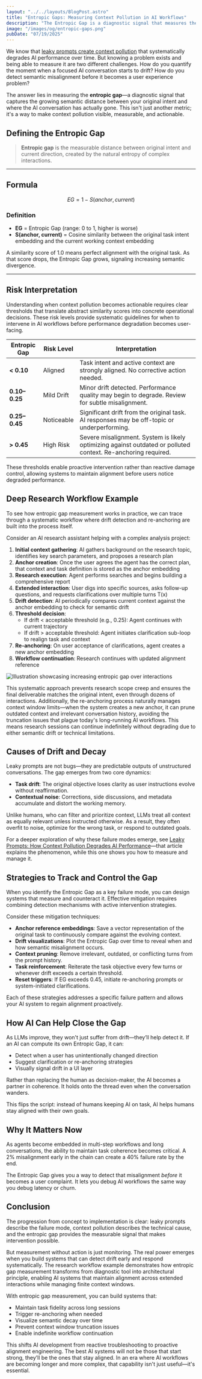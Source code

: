 ```yaml
---
layout: "../../layouts/BlogPost.astro"
title: "Entropic Gaps: Measuring Context Pollution in AI Workflows"
description: "The Entropic Gap is a diagnostic signal that measures the growing semantic divergence between between what the user intended and what the AI is now doing."
image: "/images/og/entropic-gaps.png"
pubDate: "07/19/2025"
---
```


We know that [leaky prompts create context pollution](/blog/leaky-prompts) that systematically degrades AI performance over time. But knowing a problem exists and being able to measure it are two different challenges. How do you quantify the moment when a focused AI conversation starts to drift? How do you detect semantic misalignment before it becomes a user experience problem?

The answer lies in measuring the **entropic gap**—a diagnostic signal that captures the growing semantic distance between your original intent and where the AI conversation has actually gone. This isn't just another metric; it's a way to make context pollution visible, measurable, and actionable.

## Defining the Entropic Gap

> **Entropic gap** is the measurable distance between original intent and current direction, created by the natural entropy of complex interactions.

---

## Formula

```math
EG = 1 - S(anchor, current)
```

### Definition

* **EG** = Entropic Gap (range: 0 to 1, higher is worse)
* **S(anchor, current)** = Cosine similarity between the original task intent embedding and the current working context embedding

A similarity score of 1.0 means perfect alignment with the original task. As that score drops, the Entropic Gap grows, signaling increasing semantic divergence.

---

## Risk Interpretation

Understanding when context pollution becomes actionable requires clear thresholds that translate abstract similarity scores into concrete operational decisions. These risk levels provide systematic guidelines for when to intervene in AI workflows before performance degradation becomes user-facing.

| Entropic Gap  | Risk Level | Interpretation                                                                                                |
| ------------- | ---------- | ------------------------------------------------------------------------------------------------------------- |
| **< 0.10**    | Aligned    | Task intent and active context are strongly aligned. No corrective action needed.                             |
| **0.10–0.25** | Mild Drift | Minor drift detected. Performance quality may begin to degrade. Review for subtle misalignment.               |
| **0.25–0.45** | Noticeable | Significant drift from the original task. AI responses may be off-topic or underperforming.                   |
| **> 0.45**    | High Risk  | Severe misalignment. System is likely optimizing against outdated or polluted context. Re-anchoring required. |

These thresholds enable proactive intervention rather than reactive damage control, allowing systems to maintain alignment before users notice degraded performance.

## Deep Research Workflow Example

To see how entropic gap measurement works in practice, we can trace through a systematic workflow where drift detection and re-anchoring are built into the process itself.

Consider an AI research assistant helping with a complex analysis project:

1. **Initial context gathering**: AI gathers background on the research topic, identifies key search parameters, and proposes a research plan
2. **Anchor creation**: Once the user agrees the agent has the correct plan, that context and task definition is stored as the anchor embedding
3. **Research execution**: Agent performs searches and begins building a comprehensive report
4. **Extended interaction**: User digs into specific sources, asks follow-up questions, and requests clarifications over multiple turns T(x)
5. **Drift detection**: AI periodically compares current context against the anchor embedding to check for semantic drift
6. **Threshold decision**:
   * If drift < acceptable threshold (e.g., 0.25): Agent continues with current trajectory
   * If drift > acceptable threshold: Agent initiates clarification sub-loop to realign task and context
7. **Re-anchoring**: On user acceptance of clarifications, agent creates a new anchor embedding
8. **Workflow continuation**: Research continues with updated alignment reference

 ![Illustration showcasing increasing entropic gap over interactions](/images/blog/eg-visualization-example.png)

This systematic approach prevents research scope creep and ensures the final deliverable matches the original intent, even through dozens of interactions. Additionally, the re-anchoring process naturally manages context window limits—when the system creates a new anchor, it can prune outdated context and irrelevant conversation history, avoiding the truncation issues that plague today's long-running AI workflows. This means research sessions can continue indefinitely without degrading due to either semantic drift or technical limitations.

## Causes of Drift and Decay

Leaky prompts are not bugs—they are predictable outputs of unstructured conversations. The gap emerges from two core dynamics:

* **Task drift**: The original objective loses clarity as user instructions evolve without reaffirmation.
* **Contextual noise**: Corrections, side discussions, and metadata accumulate and distort the working memory.

Unlike humans, who can filter and prioritize context, LLMs treat all context as equally relevant unless instructed otherwise. As a result, they often overfit to noise, optimize for the wrong task, or respond to outdated goals.

For a deeper exploration of why these failure modes emerge, see [Leaky Prompts: How Context Pollution Degrades AI Performance](/blog/leaky-prompts)—that article explains the phenomenon, while this one shows you how to measure and manage it.

## Strategies to Track and Control the Gap

When you identify the Entropic Gap as a key failure mode, you can design systems that measure and counteract it. Effective mitigation requires combining detection mechanisms with active intervention strategies.

Consider these mitigation techniques:

* **Anchor reference embeddings**: Save a vector representation of the original task to continuously compare against the evolving context.
* **Drift visualizations**: Plot the Entropic Gap over time to reveal when and how semantic misalignment occurs.
* **Context pruning**: Remove irrelevant, outdated, or conflicting turns from the prompt history.
* **Task reinforcement**: Reiterate the task objective every few turns or whenever drift exceeds a certain threshold.
* **Reset triggers**: If EG exceeds 0.45, initiate re-anchoring prompts or system-initiated clarifications.

Each of these strategies addresses a specific failure pattern and allows your AI system to regain alignment proactively.

## How AI Can Help Close the Gap

As LLMs improve, they won't just suffer from drift—they’ll help detect it. If an AI can compute its own Entropic Gap, it can:

* Detect when a user has unintentionally changed direction
* Suggest clarification or re-anchoring strategies
* Visually signal drift in a UI layer

Rather than replacing the human as decision-maker, the AI becomes a partner in coherence. It holds onto the thread even when the conversation wanders.

This flips the script: instead of humans keeping AI on task, AI helps humans stay aligned with their own goals.

## Why It Matters Now

As agents become embedded in multi-step workflows and long conversations, the ability to maintain task coherence becomes critical. A 2% misalignment early in the chain can create a 40% failure rate by the end.

The Entropic Gap gives you a way to detect that misalignment *before* it becomes a user complaint. It lets you debug AI workflows the same way you debug latency or churn.

## Conclusion

The progression from concept to implementation is clear: leaky prompts describe the failure mode, context pollution describes the technical cause, and the entropic gap provides the measurable signal that makes intervention possible.

But measurement without action is just monitoring. The real power emerges when you build systems that can detect drift early and respond systematically. The research workflow example demonstrates how entropic gap measurement transforms from diagnostic tool into architectural principle, enabling AI systems that maintain alignment across extended interactions while managing finite context windows.

With entropic gap measurement, you can build systems that:

* Maintain task fidelity across long sessions
* Trigger re-anchoring when needed
* Visualize semantic decay over time
* Prevent context window truncation issues
* Enable indefinite workflow continuation

This shifts AI development from reactive troubleshooting to proactive alignment engineering. The best AI systems will not be those that start strong, they’ll be the ones that stay aligned. In an era where AI workflows are becoming longer and more complex, that capability isn't just useful—it's essential.
